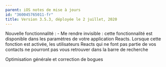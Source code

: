 ```yaml
---
parent: iOS notes de mise à jours
id: "360045765011-fr"
title: Version 3.5.3, déployée le 2 juillet, 2020
---
```

Nouvelle fonctionnalité :  - Me rendre invisible : cette fonctionnalité est disponible dans les paramètres de votre application Reacts. Lorsque cette fonction est activée, les utilisateurs Reacts qui ne font pas partie de vos contacts ne pourront pas vous retrouver dans la barre de recherche

Optimisation générale et correction de bogues
